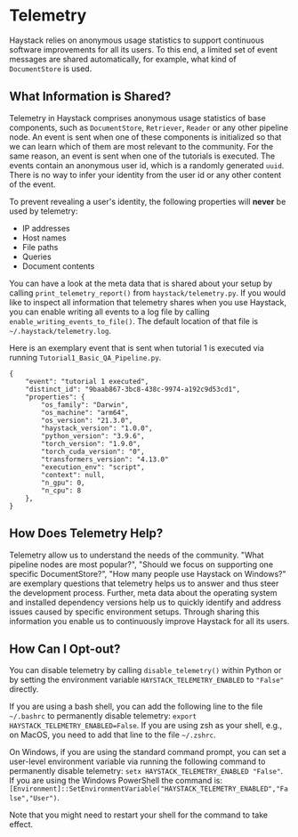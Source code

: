 # Telemetry

Haystack relies on anonymous usage statistics to support continuous software improvements for all its users.
To this end, a limited set of event messages are shared automatically, for example, what kind of `DocumentStore` is used.

## What Information is Shared?

Telemetry in Haystack comprises anonymous usage statistics of base components, such as `DocumentStore`, `Retriever`, `Reader` or any other pipeline node. An event is sent when one of these components is initialized so that we can learn which of them are most relevant to the community. For the same reason, an event is sent when one of the tutorials is executed. The events contain an anonymous user id, which is a randomly generated `uuid`. There is no way to infer your identity from the user id or any other content of the event. 

To prevent revealing a user's identity, the following properties will **never** be used by telemetry:
* IP addresses
* Host names
* File paths
* Queries
* Document contents

You can have a look at the meta data that is shared about your setup by calling `print_telemetry_report()` from `haystack/telemetry.py`. If you would like to inspect all information that telemetry shares when you use Haystack, you can enable writing all events to a log file by calling `enable_writing_events_to_file()`. The default location of that file is `~/.haystack/telemetry.log`.

Here is an exemplary event that is sent when tutorial 1 is executed via running `Tutorial1_Basic_QA_Pipeline.py`.

```
{
    "event": "tutorial 1 executed",
    "distinct_id": "9baab867-3bc8-438c-9974-a192c9d53cd1",
    "properties": {
        "os_family": "Darwin",
        "os_machine": "arm64",
        "os_version": "21.3.0",
        "haystack_version": "1.0.0",
        "python_version": "3.9.6",
        "torch_version": "1.9.0",
        "torch_cuda_version": "0",
        "transformers_version": "4.13.0"
        "execution_env": "script",
        "context": null,
        "n_gpu": 0,
        "n_cpu": 8
    },
}
```

## How Does Telemetry Help?

Telemetry allow us to understand the needs of the community. "What pipeline nodes are most popular?", "Should we focus on supporting one specific DocumentStore?", "How many people use Haystack on Windows?" are exemplary questions that telemetry helps us to answer and thus steer the development process. Further, meta data about the operating system and installed dependency versions help us to quickly identify and address issues caused by specific environment setups. Through sharing this information you enable us to continuously improve Haystack for all its users.

## How Can I Opt-out?

You can disable telemetry by calling `disable_telemetry()` within Python or by setting the environment variable `HAYSTACK_TELEMETRY_ENABLED` to `"False"` directly.

If you are using a bash shell, you can add the following line to the file `~/.bashrc` to permanently disable telemetry: `export HAYSTACK_TELEMETRY_ENABLED=False`. If you are using zsh as your shell, e.g., on MacOS, you need to add that line to the file `~/.zshrc`.

On Windows, if you are using the standard command prompt, you can set a user-level environment variable via running the following command to permanently disable telemetry: `setx HAYSTACK_TELEMETRY_ENABLED "False"`.
If you are using the Windows PowerShell the command is: `[Environment]::SetEnvironmentVariable("HAYSTACK_TELEMETRY_ENABLED","False","User")`.

Note that you might need to restart your shell for the command to take effect.
